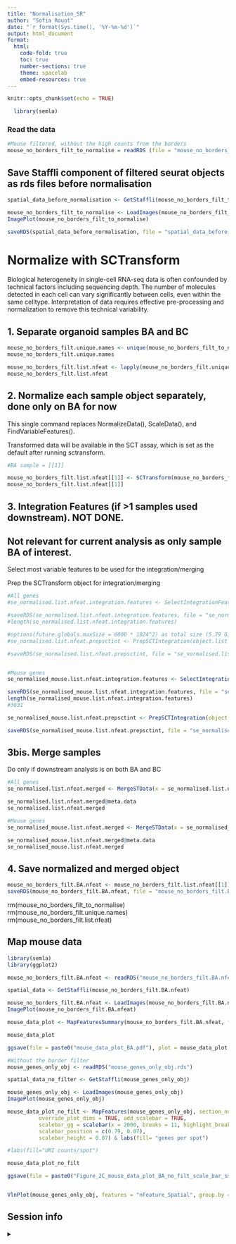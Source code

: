 ```yaml
---
title: "Normalisation_SR"
author: "Sofia Rouot"
date: "`r format(Sys.time(), '%Y-%m-%d')`"
output: html_document
format:
  html:
    code-fold: true
    toc: true
    number-sections: true
    theme: spacelab
    embed-resources: true
---
```


```r
knitr::opts_chunk$set(echo = TRUE)
```


```r
  library(semla)
```

### Read the data

```r
#Mouse filtered, without the high counts from the borders
mouse_no_borders_filt_to_normalise = readRDS (file = "mouse_no_borders_obj_filt.rds")
```

## Save Staffli component of filtered seurat objects as rds files before normalisation
```r
spatial_data_before_normalisation <- GetStaffli(mouse_no_borders_filt_to_normalise)

mouse_no_borders_filt_to_normalise <- LoadImages(mouse_no_borders_filt_to_normalise)
ImagePlot(mouse_no_borders_filt_to_normalise)

saveRDS(spatial_data_before_normalisation, file = "spatial_data_before_normalisation.rds")
```


# Normalize with SCTransform

Biological heterogeneity in single-cell RNA-seq data is often confounded by technical factors including sequencing depth. The number of molecules detected in each cell can vary significantly between cells, even within the same celltype. Interpretation of data requires effective pre-processing and normalization to remove this technical variability.

## 1. Separate organoid samples BA and BC

```r

mouse_no_borders_filt.unique.names <- unique(mouse_no_borders_filt_to_normalise$sample_id)
mouse_no_borders_filt.unique.names

mouse_no_borders_filt.list.nfeat <- lapply(mouse_no_borders_filt.unique.names, function(i){SubsetSTData(mouse_no_borders_filt_to_normalise, expression = (sample_id == i))})
mouse_no_borders_filt.list.nfeat

```

## 2. Normalize each sample object separately, done only on BA for now

This single command replaces NormalizeData(), ScaleData(), and FindVariableFeatures().

Transformed data will be available in the SCT assay, which is set as the default after running sctransform.

```r
#BA sample = [[1]]

mouse_no_borders_filt.list.nfeat[[1]] <- SCTransform(mouse_no_borders_filt.list.nfeat[[1]], assay = "Spatial", vars.to.regress = "nFeature_Spatial", return.only.var.genes = FALSE)
mouse_no_borders_filt.list.nfeat[[1]]
```

## 3. Integration Features (if >1 samples used downstream). NOT DONE.
## Not relevant for current analysis as only sample BA of interest.

Select most variable features to be used for the integration/merging

Prep the SCTransform object for integration/merging
```r

#All genes
#se_normalised.list.nfeat.integration.features <- SelectIntegrationFeatures(object.list = se_normalised.list.nfeat, nfeatures = 20000)

#saveRDS(se_normalised.list.nfeat.integration.features, file = "se_normalised.list.nfeat.integration.features.rds")
#length(se_normalised.list.nfeat.integration.features)

#options(future.globals.maxSize = 6000 * 1024^2) as total size (5.79 GiB) exceeded max size.
#se_normalised.list.nfeat.prepsctint <- PrepSCTIntegration(object.list = se_normalised.list.nfeat, anchor.features = se_normalised.list.nfeat.integration.features, verbose = FALSE)

#saveRDS(se_normalised.list.nfeat.prepsctint, file = "se_normalised.list.nfeat.prepsctint.rds")


#Mouse genes
se_normalised_mouse.list.nfeat.integration.features <- SelectIntegrationFeatures(object.list = se_normalised_mouse.list.nfeat, nfeatures = 20000)

saveRDS(se_normalised_mouse.list.nfeat.integration.features, file = "se_normalised_mouse.list.nfeat.integration.features.rds")
length(se_normalised_mouse.list.nfeat.integration.features) 
#3831

se_normalised_mouse.list.nfeat.prepsctint <- PrepSCTIntegration(object.list = se_normalised_mouse.list.nfeat, anchor.features = se_normalised_mouse.list.nfeat.integration.features, verbose = FALSE)

saveRDS(se_normalised_mouse.list.nfeat.prepsctint, file = "se_normalised_mouse.list.nfeat.prepsctint.rds")
```

## 3bis. Merge samples

Do only if downstream analysis is on both BA and BC

```r
#All genes
se_normalised.list.nfeat.merged <- MergeSTData(x = se_normalised.list.nfeat.prepsctint[[1]], y = se_normalised.list.nfeat.prepsctint[2:length(se_normalised.list.nfeat.prepsctint)])

se_normalised.list.nfeat.merged@meta.data
se_normalised.list.nfeat.merged

#Mouse genes
se_normalised_mouse.list.nfeat.merged <- MergeSTData(x = se_normalised_mouse.list.nfeat.prepsctint[[1]], y = se_normalised_mouse.list.nfeat.prepsctint[2:length(se_normalised_mouse.list.nfeat.prepsctint)])

se_normalised_mouse.list.nfeat.merged@meta.data
se_normalised_mouse.list.nfeat.merged
```

## 4. Save normalized and merged object

```r
mouse_no_borders_filt.BA.nfeat <- mouse_no_borders_filt.list.nfeat[[1]]
saveRDS(mouse_no_borders_filt.BA.nfeat, file = "mouse_no_borders_filt.BA.nfeat.rds")
```

rm(mouse_no_borders_filt_to_normalise)
rm(mouse_no_borders_filt.unique.names)
rm(mouse_no_borders_filt.list.nfeat)

## Map mouse data

```r
library(semla)
library(ggplot2)

mouse_no_borders_filt.BA.nfeat <- readRDS("mouse_no_borders_filt.BA.nfeat.rds")

spatial_data <- GetStaffli(mouse_no_borders_filt.BA.nfeat)

mouse_no_borders_filt.BA.nfeat <- LoadImages(mouse_no_borders_filt.BA.nfeat)
ImagePlot(mouse_no_borders_filt.BA.nfeat)

mouse_data_plot <- MapFeaturesSummary(mouse_no_borders_filt.BA.nfeat, features = "nFeature_Spatial", subplot_type = "violin", label_by = "sample_id")

mouse_data_plot

ggsave(file = paste0("mouse_data_plot_BA.pdf"), plot = mouse_data_plot, dpi = 300, width = 10, height =8)

#Without the border filter
mouse_genes_only_obj <- readRDS("mouse_genes_only_obj.rds")

spatial_data_no_filter <- GetStaffli(mouse_genes_only_obj)

mouse_genes_only_obj <- LoadImages(mouse_genes_only_obj)
ImagePlot(mouse_genes_only_obj)

mouse_data_plot_no_filt <- MapFeatures(mouse_genes_only_obj, section_number = 1, pt_size = 1.5, features = "nFeature_Spatial", label_by = "sample_id",
          override_plot_dims = TRUE, add_scalebar = TRUE, 
          scalebar_gg = scalebar(x = 2000, breaks = 11, highlight_breaks = c(1, 6, 11)),
          scalebar_position = c(0.79, 0.07), 
          scalebar_height = 0.07) & labs(fill= "genes per spot")

#labs(fill="UMI counts/spot")

mouse_data_plot_no_filt

ggsave(file = paste0("Figure_2C_mouse_data_plot_BA_no_filt_scale_bar_smaller_spot_size.pdf"), plot = mouse_data_plot_no_filt, dpi = 300, width = 10, height =8)


VlnPlot(mouse_genes_only_obj, features = "nFeature_Spatial", group.by = "sample_id", pt.size = 0)
```

## Session info

<details>

<summary>

</summary>

```r
sessionInfo()
Sys.Date()
Sys.time()
```
